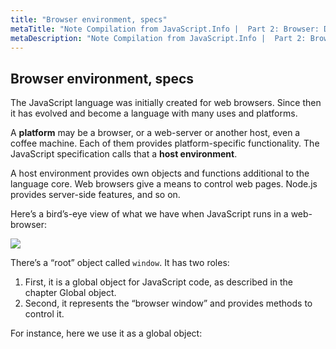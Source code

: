 ```yaml
---
title: "Browser environment, specs"
metaTitle: "Note Compilation from JavaScript.Info |  Part 2: Browser: Document, Events, Interfacess | Browser environment, specs"
metaDescription: "Note Compilation from JavaScript.Info |  Part 2: Browser: Document, Events, Interfaces"
---
```



## Browser environment, specs

The JavaScript language was initially created for web browsers. Since then it has evolved and become a language with many uses and platforms.

A **platform** may be a browser, or a web-server or another host, even a coffee machine. Each of them provides platform-specific functionality. The JavaScript specification calls that a **host environment**. 

A host environment provides own objects and functions additional to the language core. Web browsers give a means to control web pages. Node.js provides server-side features, and so on.

Here’s a bird’s-eye view of what we have when JavaScript runs in a web-browser:

![](https://user-images.githubusercontent.com/32684636/73914983-34a4b280-486f-11ea-9f29-2b3d5e4b89ae.png)

There’s a “root” object called `window`. It has two roles:

1. First, it is a global object for JavaScript code, as described in the chapter Global object.
2. Second, it represents the “browser window” and provides methods to control it.

For instance, here we use it as a global object:

 